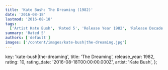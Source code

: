 ```yaml
---
title: 'Kate Bush: The Dreaming (1982)'
date: '2016-08-18'
lastmod: '2016-08-18'
tags:
  ['Artist Kate Bush', 'Rated 5', 'Release Year 1982', 'Release Decade 1980']
summary: 'Rated 5'
authors: ['default']
images: ['/content/images/kate-bush|the-dreaming.jpg']
---
```


  key: 'kate-bush|the-dreaming',
  title: 'The Dreaming',
  release_year: 1982,
  rating: 10,
  rating_date: '2016-08-18T00:00:00.000Z',
  artist: 'Kate Bush',
};

<MusicRating data={data} />
